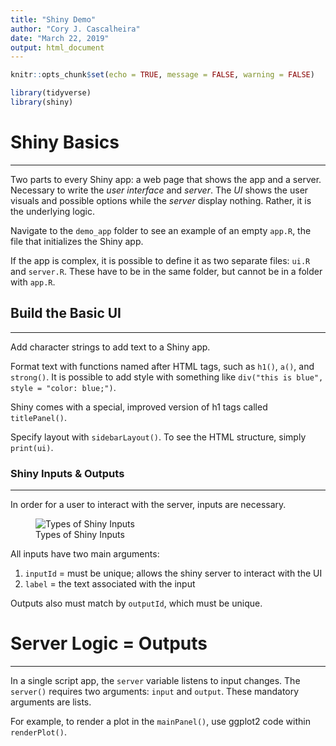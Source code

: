 ```yaml
---
title: "Shiny Demo"
author: "Cory J. Cascalheira"
date: "March 22, 2019"
output: html_document
---
```


```r
knitr::opts_chunk$set(echo = TRUE, message = FALSE, warning = FALSE)
```

```r
library(tidyverse)
library(shiny)
```

# Shiny Basics
___
Two parts to every Shiny app: a web page that shows the app and a server. Necessary to write the *user interface* and *server*. The *UI* shows the user visuals and possible options while the *server* display nothing. Rather, it is the underlying logic.

Navigate to the `demo_app` folder to see an example of an empty `app.R`, the file that initializes the Shiny app.

If the app is complex, it is possible to define it as two separate files: `ui.R` and `server.R`. These have to be in the same folder, but cannot be in a folder with `app.R`.

## Build the Basic UI
___
Add character strings to add text to a Shiny app.

Format text with functions named after HTML tags, such as `h1()`, `a()`, and `strong()`. It is possible to add style with something like `div("this is blue", style = "color: blue;")`.

Shiny comes with a special, improved version of h1 tags called `titlePanel()`.

Specify layout with `sidebarLayout()`. To see the HTML structure, simply `print(ui)`.

### Shiny Inputs & Outputs
___
In order for a user to interact with the server, inputs are necessary.

![Types of Shiny Inputs](shiny-inputs.png)

All inputs have two main arguments:

1. `inputId` = must be unique; allows the shiny server to interact with the UI
2. `label` = the text associated with the input

Outputs also must match by `outputId`, which must be unique.

# Server Logic = Outputs
___
In a single script app, the `server` variable listens to input changes. The `server()` requires two arguments: `input` and `output`. These mandatory arguments are lists.

For example, to render a plot in the `mainPanel()`, use ggplot2 code within `renderPlot()`.
